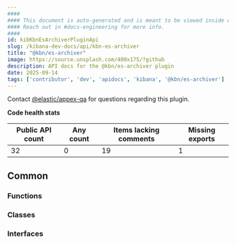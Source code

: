 ```yaml
---
####
#### This document is auto-generated and is meant to be viewed inside our experimental, new docs system.
#### Reach out in #docs-engineering for more info.
####
id: kibKbnEsArchiverPluginApi
slug: /kibana-dev-docs/api/kbn-es-archiver
title: "@kbn/es-archiver"
image: https://source.unsplash.com/400x175/?github
description: API docs for the @kbn/es-archiver plugin
date: 2025-09-14
tags: ['contributor', 'dev', 'apidocs', 'kibana', '@kbn/es-archiver']
---
```




Contact [@elastic/appex-qa](https://github.com/orgs/elastic/teams/appex-qa) for questions regarding this plugin.

**Code health stats**

| Public API count  | Any count | Items lacking comments | Missing exports |
|-------------------|-----------|------------------------|-----------------|
| 32 | 0 | 19 | 1 |

## Common

### Functions
<DocDefinitionList data={kbnEsArchiverObj.common.functions}/>

### Classes
<DocDefinitionList data={kbnEsArchiverObj.common.classes}/>

### Interfaces
<DocDefinitionList data={kbnEsArchiverObj.common.interfaces}/>

